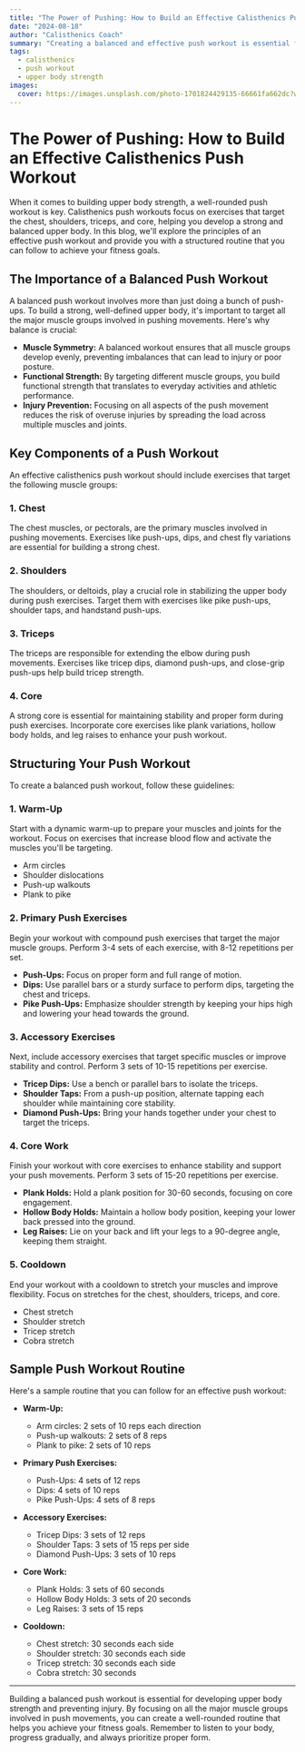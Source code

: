 ```yaml
---
title: "The Power of Pushing: How to Build an Effective Calisthenics Push Workout"
date: "2024-08-18"
author: "Calisthenics Coach"
summary: "Creating a balanced and effective push workout is essential for building upper body strength. Learn how to structure your calisthenics push routine for maximum results."
tags:
  - calisthenics
  - push workout
  - upper body strength
images:
  cover: https://images.unsplash.com/photo-1701824429135-66661fa662dc?w=800&auto=format&fit=crop&q=60&ixlib=rb-4.0.3&ixid=M3wxMjA3fDB8MHxzZWFyY2h8MjB8fGhhbmRzdGFuZCUyMHB1c2h1cHxlbnwwfHwwfHx8MA%3D%3D
---
```


# The Power of Pushing: How to Build an Effective Calisthenics Push Workout

When it comes to building upper body strength, a well-rounded push workout is key. Calisthenics push workouts focus on exercises that target the chest, shoulders, triceps, and core, helping you develop a strong and balanced upper body. In this blog, we'll explore the principles of an effective push workout and provide you with a structured routine that you can follow to achieve your fitness goals.

## The Importance of a Balanced Push Workout

A balanced push workout involves more than just doing a bunch of push-ups. To build a strong, well-defined upper body, it's important to target all the major muscle groups involved in pushing movements. Here's why balance is crucial:

- **Muscle Symmetry:** A balanced workout ensures that all muscle groups develop evenly, preventing imbalances that can lead to injury or poor posture.
- **Functional Strength:** By targeting different muscle groups, you build functional strength that translates to everyday activities and athletic performance.
- **Injury Prevention:** Focusing on all aspects of the push movement reduces the risk of overuse injuries by spreading the load across multiple muscles and joints.

## Key Components of a Push Workout

An effective calisthenics push workout should include exercises that target the following muscle groups:

### 1. **Chest**

The chest muscles, or pectorals, are the primary muscles involved in pushing movements. Exercises like push-ups, dips, and chest fly variations are essential for building a strong chest.

### 2. **Shoulders**

The shoulders, or deltoids, play a crucial role in stabilizing the upper body during push exercises. Target them with exercises like pike push-ups, shoulder taps, and handstand push-ups.

### 3. **Triceps**

The triceps are responsible for extending the elbow during push movements. Exercises like tricep dips, diamond push-ups, and close-grip push-ups help build tricep strength.

### 4. **Core**

A strong core is essential for maintaining stability and proper form during push exercises. Incorporate core exercises like plank variations, hollow body holds, and leg raises to enhance your push workout.

## Structuring Your Push Workout

To create a balanced push workout, follow these guidelines:

### 1. **Warm-Up**

Start with a dynamic warm-up to prepare your muscles and joints for the workout. Focus on exercises that increase blood flow and activate the muscles you'll be targeting.

- Arm circles
- Shoulder dislocations
- Push-up walkouts
- Plank to pike

### 2. **Primary Push Exercises**

Begin your workout with compound push exercises that target the major muscle groups. Perform 3-4 sets of each exercise, with 8-12 repetitions per set.

- **Push-Ups:** Focus on proper form and full range of motion.
- **Dips:** Use parallel bars or a sturdy surface to perform dips, targeting the chest and triceps.
- **Pike Push-Ups:** Emphasize shoulder strength by keeping your hips high and lowering your head towards the ground.

### 3. **Accessory Exercises**

Next, include accessory exercises that target specific muscles or improve stability and control. Perform 3 sets of 10-15 repetitions per exercise.

- **Tricep Dips:** Use a bench or parallel bars to isolate the triceps.
- **Shoulder Taps:** From a push-up position, alternate tapping each shoulder while maintaining core stability.
- **Diamond Push-Ups:** Bring your hands together under your chest to target the triceps.

### 4. **Core Work**

Finish your workout with core exercises to enhance stability and support your push movements. Perform 3 sets of 15-20 repetitions per exercise.

- **Plank Holds:** Hold a plank position for 30-60 seconds, focusing on core engagement.
- **Hollow Body Holds:** Maintain a hollow body position, keeping your lower back pressed into the ground.
- **Leg Raises:** Lie on your back and lift your legs to a 90-degree angle, keeping them straight.

### 5. **Cooldown**

End your workout with a cooldown to stretch your muscles and improve flexibility. Focus on stretches for the chest, shoulders, triceps, and core.

- Chest stretch
- Shoulder stretch
- Tricep stretch
- Cobra stretch

## Sample Push Workout Routine

Here's a sample routine that you can follow for an effective push workout:

- **Warm-Up:**
  - Arm circles: 2 sets of 10 reps each direction
  - Push-up walkouts: 2 sets of 8 reps
  - Plank to pike: 2 sets of 10 reps

- **Primary Push Exercises:**
  - Push-Ups: 4 sets of 12 reps
  - Dips: 4 sets of 10 reps
  - Pike Push-Ups: 4 sets of 8 reps

- **Accessory Exercises:**
  - Tricep Dips: 3 sets of 12 reps
  - Shoulder Taps: 3 sets of 15 reps per side
  - Diamond Push-Ups: 3 sets of 10 reps

- **Core Work:**
  - Plank Holds: 3 sets of 60 seconds
  - Hollow Body Holds: 3 sets of 20 seconds
  - Leg Raises: 3 sets of 15 reps

- **Cooldown:**
  - Chest stretch: 30 seconds each side
  - Shoulder stretch: 30 seconds each side
  - Tricep stretch: 30 seconds each side
  - Cobra stretch: 30 seconds

---

Building a balanced push workout is essential for developing upper body strength and preventing injury. By focusing on all the major muscle groups involved in push movements, you can create a well-rounded routine that helps you achieve your fitness goals. Remember to listen to your body, progress gradually, and always prioritize proper form.